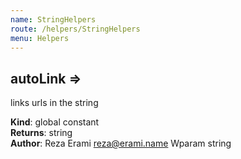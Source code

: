 ```yaml
---
name: StringHelpers
route: /helpers/StringHelpers
menu: Helpers
---
```





<a name="autoLink"></a>

## autoLink ⇒
links urls in the string

**Kind**: global constant  
**Returns**: string  
**Author**: Reza Erami <reza@erami.name>
Wparam string  

